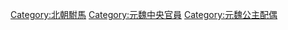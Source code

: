 [[Category:北朝駙馬|Category:北朝駙馬]]
[[Category:元魏中央官員|Category:元魏中央官員]]
[[Category:元魏公主配偶|Category:元魏公主配偶]]